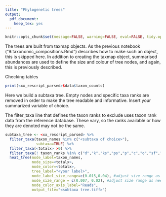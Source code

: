 ```yaml
---
title: "Phylogenetic trees"
output: 
  pdf_document: 
    keep_tex: yes
---
```



```r
knitr::opts_chunk$set(message=FALSE, warning=FALSE, eval=FALSE, tidy.opts=list(width.cutoff=20), tidy=TRUE, wrap=TRUE)

```

The trees are built from taxmap objects. As the previous notebook ("9.taxonomic_compositions.Rmd") describes how to make such an object, this is skipped here.
In addition to creating the taxmap object, summarised abundances are used to define the size and colour of tree nodes, and again, this is previously described.



Checking tables
```r
print(<xx_rescript_parsed>$data$taxon_counts)
```


Here we build a subtaxa tree. Empty nodes and specific taxa ranks are removed in order to make the tree readable and informative. Insert your summarized variable of choice.


The filter_taxa line that defines the taxon ranks to exclude uses taxon rank data from the reference database. These vary, so the ranks available or how they are denoted may not be the same.
```r
subtaxa_tree <- <xx_rescript_parsed> %>% 
  filter_taxa(taxon_names %in% c("<subtaxa of choice>"),
              subtaxa=TRUE) %>% 
  filter_taxa(<totalx> >0) %>%
  filter_taxa(! taxon_ranks %in% c("d","k","ks","ps","p","c","o","sf","cs")) %>% 
  heat_tree(node_label=taxon_names,
            node_size=<totalx>,
            node_color=<totalx>,
            tree_label="<your label>",
            node_label_size_range=c(0.015,0.04), #adjust size range as needed
            node_size_range = c(0.007, 0.02), #adjust size range as needed
            node_color_axis_label="Reads",
            output_file="<subtaxa tree.tiff>")

```


